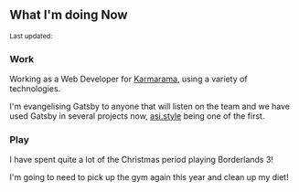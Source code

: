 
## What I'm doing Now

<Small>
  Last updated: <DateUpdated date={`2019-12-30`} small={`true`} />
</Small>

### Work

Working as a Web Developer for [Karmarama], using a variety of
technologies.

I'm evangelising Gatsby to anyone that will listen on the team and we
have used Gatsby in several projects now, [asi.style] being one of the
first.

### Play

I have spent quite a lot of the Christmas period playing Borderlands
3!

I'm going to need to pick up the gym again this year and clean up my
diet!

<!-- Links -->

[karmarama]: https://www.karmarama.com/
[asi.style]: https://asi.style
